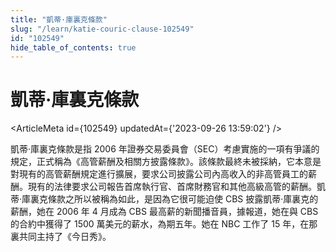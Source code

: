 ```yaml
---
title: "凱蒂·庫裏克條款"
slug: "/learn/katie-couric-clause-102549"
id: "102549"
hide_table_of_contents: true
---
```



# 凱蒂·庫裏克條款

<ArticleMeta id={102549} updatedAt={'2023-09-26 13:59:02'} />
<div className='border-solid border-b border-t-0 my-4 border-[var(--ifm-color-gray-300)]' />

凱蒂·庫裏克條款是指 2006 年證券交易委員會（SEC）考慮實施的一項有爭議的規定，正式稱為《高管薪酬及相關方披露條款》。該條款最終未被採納，它本意是對現有的高管薪酬規定進行擴展，要求公司披露公司內高收入的非高管員工的薪酬。現有的法律要求公司報告首席執行官、首席財務官和其他高級高管的薪酬。凱蒂·庫裏克條款之所以被稱為如此，是因為它很可能迫使 CBS 披露凱蒂·庫裏克的薪酬，她在 2006 年 4 月成為 CBS 最高薪的新聞播音員，據報道，她在與 CBS 的合約中獲得了 1500 萬美元的薪水，為期五年。她在 NBC 工作了 15 年，在那裏共同主持了《今日秀》。
